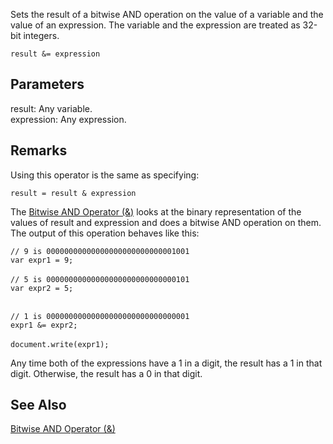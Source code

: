 Sets the result of a bitwise AND operation on the value of a variable and the value of an expression. The variable and the expression are treated as 32-bit integers.

 result &amp;= expression
==Parameters==
; result: Any variable.
; expression: Any expression.

==Remarks==
Using this operator is the same as specifying:

 result = result &amp; expression
The [[javascript/operators/bitwise and|Bitwise AND Operator (&amp;)]] looks at the binary representation of the values of result and expression and does a bitwise AND operation on them. The output of this operation behaves like this:

 // 9 is 00000000000000000000000000001001
 var expr1 = 9;
 
 // 5 is 00000000000000000000000000000101
 var expr2 = 5;
  
 
 // 1 is 00000000000000000000000000000001
 expr1 &amp;= expr2;
 
 document.write(expr1);
Any time both of the expressions have a 1 in a digit, the result has a 1 in that digit. Otherwise, the result has a 0 in that digit.


==See Also==

              

              

              
[[javascript/operators/bitwise and|Bitwise AND Operator (&#38;)]]
